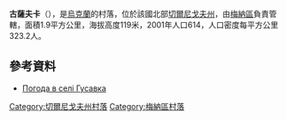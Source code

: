 {{coord|51|31|3|N|31|45|10|E|scale:100000|display=title}}

'''古薩夫卡'''（{{lang-uk|Гусавка}}），是[[烏克蘭|烏克蘭]]的村落，位於該國北部[[切爾尼戈夫州|切爾尼戈夫州]]，由[[梅納區|梅納區]]負責管轄，面積1.9平方公里，海拔高度119米，2001年人口614，人口密度每平方公里323.2人。

==參考資料==
* [http://weather.in.ua/ua/chernigovskaja/6216 Погода в селі Гусавка] {{Wayback|url=http://weather.in.ua/ua/chernigovskaja/6216 |date=20111220124552 }}

[[Category:切爾尼戈夫州村落|Category:切爾尼戈夫州村落]]
[[Category:梅納區村落|Category:梅納區村落]]


{{Chernihiv-geo-stub}}